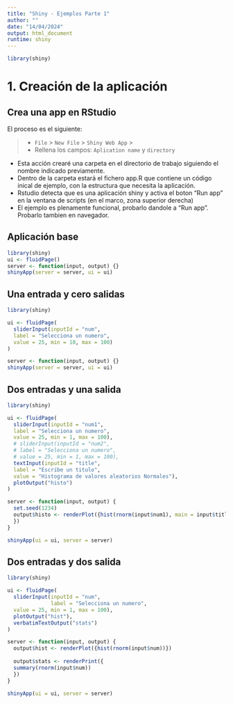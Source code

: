 ```yaml
---
title: "Shiny - Ejemplos Parte 1"
author: ""
date: "14/04/2024"
output: html_document
runtime: shiny
---
```


```r
library(shiny)
```

# 1. Creación de la aplicación

## Crea una app en RStudio
El proceso es el siguiente:

>- ```File``` > ```New File``` > ```Shiny Web App``` >
>- Rellena los campos: ```Aplication name``` y ```directory```

* Esta acción crearé una carpeta en el directorio de trabajo siguiendo el
nombre indicado previamente.
* Dentro de la carpeta estará el fichero app.R que contiene un código inical
de ejemplo, con la estructura que necesita la aplicación.
* Rstudio detecta que es una aplicación shiny y activa el boton "Run app"
en la ventana de scripts (en el marco, zona superior derecha)
* El ejemplo es plenamente funcional, probarlo dandole a "Run app". Probarlo
tambien en navegador.

## Aplicación base
```r
library(shiny)
ui <- fluidPage()
server <- function(input, output) {}
shinyApp(server = server, ui = ui)
```

## Una entrada y cero salidas
```r
library(shiny)

ui <- fluidPage(
  sliderInput(inputId = "num",
  label = "Selecciona un numero",
  value = 25, min = 10, max = 100)
)

server <- function(input, output) {}
shinyApp(server = server, ui = ui)
```

## Dos entradas y una salida
```r
library(shiny)

ui <- fluidPage(
  sliderInput(inputId = "num1",
  label = "Selecciona un numero",
  value = 25, min = 1, max = 100),
  # sliderInput(inputId = "num2",
  # label = "Selecciona un numero",
  # value = 25, min = 1, max = 100),
  textInput(inputId = "title",
  label = "Escribe un titulo",
  value = "Histograma de valores aleatorios Normales"),
  plotOutput("histo")
)

server <- function(input, output) {
  set.seed(1234)
  output$histo <- renderPlot({hist(rnorm(input$num1), main = input$title)
  })
}

shinyApp(ui = ui, server = server)
```

## Dos entradas y dos salida
```r
library(shiny)

ui <- fluidPage(
  sliderInput(inputId = "num",
              label = "Selecciona un numero",
  value = 25, min = 1, max = 100),
  plotOutput("hist"),
  verbatimTextOutput("stats")
)

server <- function(input, output) {
  output$hist <- renderPlot({hist(rnorm(input$num))})
    
  output$stats <- renderPrint({
  summary(rnorm(input$num))
  })
}

shinyApp(ui = ui, server = server)
```
